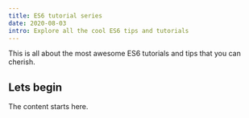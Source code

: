 ```yaml
---
title: ES6 tutorial series
date: 2020-08-03
intro: Explore all the cool ES6 tips and tutorials
---
```


This is all about the most awesome ES6 tutorials and tips that you can cherish.

## Lets begin

The content starts here.
